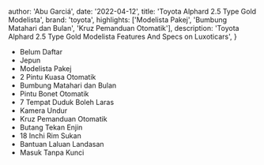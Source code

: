 
  author: 'Abu Garciá',
  date: '2022-04-12',
  title: 'Toyota Alphard 2.5 Type Gold Modelista',
  brand: 'toyota',
  highlights: ['Modelista Pakej', 'Bumbung Matahari dan Bulan', 'Kruz Pemanduan Otomatik'],
  description:
    'Toyota Alphard 2.5 Type Gold Modelista Features And Specs on Luxoticars',
}


- Belum Daftar
- Jepun
- Modelista Pakej
- 2 Pintu Kuasa Otomatik
- Bumbung Matahari dan Bulan
- Pintu Bonet Otomatik
- 7 Tempat Duduk Boleh Laras
- Kamera Undur
- Kruz Pemanduan Otomatik
- Butang Tekan Enjin
- 18 Inchi Rim Sukan
- Bantuan Laluan Landasan
- Masuk Tanpa Kunci
